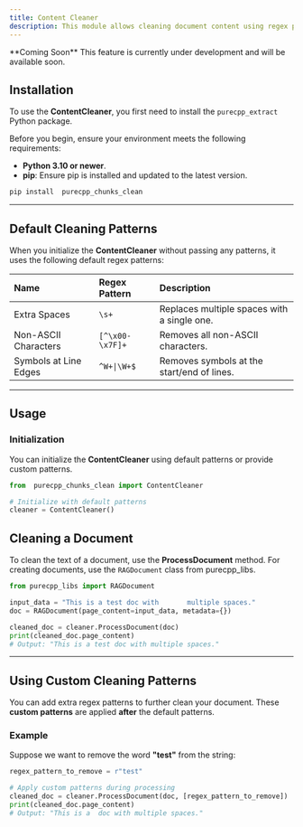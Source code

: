 ```yaml
---
title: Content Cleaner
description: This module allows cleaning document content using regex patterns, removing unwanted characters, extra whitespace, or other artifacts before further processing.
---
```

<Warning>
**Coming Soon**  
This feature is currently under development and will be available soon.
</Warning>

## Installation
To use the **ContentCleaner**, you first need to install the `purecpp_extract` Python package.

Before you begin, ensure your environment meets the following requirements:

- **Python 3.10 or newer**.
- **pip**: Ensure pip is installed and updated to the latest version.

```bash
pip install  purecpp_chunks_clean
```

---

## Default Cleaning Patterns

When you initialize the **ContentCleaner** without passing any patterns, it uses the following default regex patterns:

| Name                       | Regex Pattern             | Description                                  |
|:---------------------------|:--------------------------|:---------------------------------------------|
| Extra Spaces               | `\s+`                     | Replaces multiple spaces with a single one.  |
| Non-ASCII Characters       | `[^\x00-\x7F]+`           | Removes all non-ASCII characters.            |
| Symbols at Line Edges      | `^W+\|\W+$`               | Removes symbols at the start/end of lines.    |

---

## Usage

### Initialization

You can initialize the **ContentCleaner** using default patterns or provide custom patterns.

```python
from  purecpp_chunks_clean import ContentCleaner

# Initialize with default patterns
cleaner = ContentCleaner()
```

## Cleaning a Document

To clean the text of a document, use the **ProcessDocument** method. For creating documents, use the `RAGDocument` class from purecpp_libs.

```python
from purecpp_libs import RAGDocument

input_data = "This is a test doc with       multiple spaces."
doc = RAGDocument(page_content=input_data, metadata={})

cleaned_doc = cleaner.ProcessDocument(doc)
print(cleaned_doc.page_content)
# Output: "This is a test doc with multiple spaces."
```

---

## Using Custom Cleaning Patterns

You can add extra regex patterns to further clean your document. These **custom patterns** are applied **after** the default patterns.

### Example

Suppose we want to remove the word **"test"** from the string:

```python
regex_pattern_to_remove = r"test"

# Apply custom patterns during processing
cleaned_doc = cleaner.ProcessDocument(doc, [regex_pattern_to_remove])
print(cleaned_doc.page_content)
# Output: "This is a  doc with multiple spaces."
```


